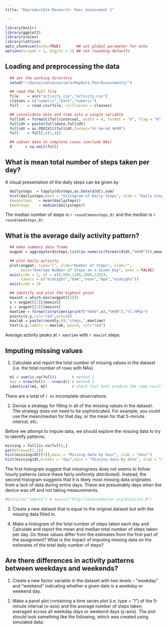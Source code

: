 ```yaml
---
title: "Reproducible Research: Peer Assessment 1"

---
```

```r
library(knitr)
library(ggplot2)
library(scales)
library(lattice)
opts_chunk$set(echo=TRUE)       ## set global parameter for echo
options(scipen = 1, digits = 2) ## set rounding defaults
```

## Loading and preprocessing the data
```r
  ## set the working directory
  setwd("~/datasciencecoursera/RepData_PeerAssessment1/")

  ## read the full file
  file    = unz("activity.zip","activity.csv")
  classes = c("numeric","Date","numeric")
  full    = read.csv(file, colClasses = classes)

  ## consolidate date and time into a single variable
  full$dt = formatC(full$interval, width = 4, format = "d", flag = "0") 
  full$dt = paste(full$date,full$dt)
  full$dt = as.POSIXlt(full$dt,format="%Y-%m-%d %H%M")
  full    = full[,c(1,4)]

  ## subset data to complete cases (exclude NAs)
  d      = na.omit(full)
```

## What is mean total number of steps taken per day?

A visual presentation of the daily steps can be given by
```r
  dailysteps  = tapply(d$steps,as.Date(d$dt),sum)
  hist(dailysteps,main = "Histogram of Daily Steps", xlab = "Daily Steps")
  (meansteps   = mean(dailysteps))
  (medsteps    = median(dailysteps))
```

The median number of steps is `r round(meansteps,0)` and the median is `r round(medsteps,0)`.

## What is the average daily activity pattern?

```r
  ## make summary data frame
  avgpat = aggregate(d$steps,list(as.numeric(format(d$dt,"%H%M"))),mean)

  ## plot daily activity
  plot(avgpat, type="l", ylab="Number of Steps", xlab="",
       main="Average Number of Steps on a Given Day", axes = FALSE)
  axis(side = 1, at = c(0,600,1200,1800,2355),
       labels = c("midnight","6am","noon","6pm","midnight"))
  axis(side = 2)

  ## identify and plot the highest point
  maxint = which.max(avgpat[[2]])
  x = avgpat[[1]][maxint]
  y = avgpat[[2]][maxint]
  maxtime = format(strptime(sprintf("%04d",x),"%H%M"),"%l:%M%p")
  points(x,y,col="red",pch=19)
  maxlab = paste(round(y,0),"steps,",maxtime)
  text(x,y,labels = maxlab, pos=4, col="red")
```

Average activity peaks at `r maxtime` with `r maxint` steps.


## Imputing missing values

1. Calculate and report the total number of missing values in the dataset (i.e. the total number of rows with NAs)

```r
  m1 = sum(is.na(full))       # method 1
  (m2 = nrow(full) - nrow(d)) # method 2
  identical(m1, m2)           # check that both produce the same result
```
There are a total of `r m1` incomplete observations.

2. Devise a strategy for filling in all of the missing values in the dataset. The strategy does not need to be sophisticated. For example, you could use the mean/median for that day, or the mean for that 5-minute interval, etc.

Before we attempt to impute data, we should explore the missing data to try to identify patterns.

```r
missing = full[is.na(full),]
par(mfrow=c(1,2))
hist(missing$dt[[3]],main = "Missing data by hour", xlab = "hour")
hist(missing$dt,breaks = "day",main = "Missing data by date", xlab = "date")
```

The first histogram suggest that missingness does not seems to follow hourly patterns (since these fairly uniformly distributed). Instead, the second histogram suggests that it is likely most missing data originates from a lack of data during entire days. These are presumably days when the device was off and not taking measurements.


```r
#biocLite("impute") # source("http://bioconductor.org/biocLite.R")

```
3. Create a new dataset that is equal to the original dataset but with the missing data filled in.

4. Make a histogram of the total number of steps taken each day and Calculate and report the mean and median total number of steps taken per day. Do these values differ from the estimates from the first part of the assignment? What is the impact of imputing missing data on the estimates of the total daily number of steps?

## Are there differences in activity patterns between weekdays and weekends?

1. Create a new factor variable in the dataset with two levels -- "weekday" and "weekend" indicating whether a given date is a weekday or weekend day.

2. Make a panel plot containing a time series plot (i.e. type = "l") of the 5-minute interval (x-axis) and the average number of steps taken, averaged across all weekday days or weekend days (y-axis). The plot should look something like the following, which was created using simulated data:
